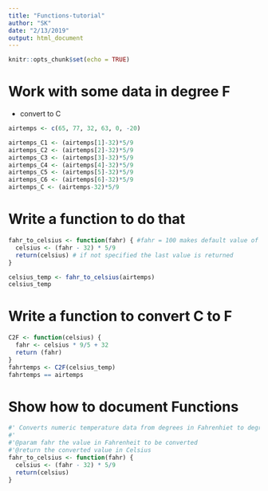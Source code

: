 ```yaml
---
title: "Functions-tutorial"
author: "SK"
date: "2/13/2019"
output: html_document
---
```


```r
knitr::opts_chunk$set(echo = TRUE)
```

# Work with some data in degree F

- convert to C

```r
airtemps <- c(65, 77, 32, 63, 0, -20)

airtemps_C1 <- (airtemps[1]-32)*5/9
airtemps_C2 <- (airtemps[2]-32)*5/9
airtemps_C3 <- (airtemps[3]-32)*5/9
airtemps_C4 <- (airtemps[4]-32)*5/9
airtemps_C5 <- (airtemps[5]-32)*5/9
airtemps_C6 <- (airtemps[6]-32)*5/9
airtemps_C <- (airtemps-32)*5/9
```

# Write a function to do that

```r
fahr_to_celsius <- function(fahr) { #fahr = 100 makes default value of F=100
  celsius <- (fahr - 32) * 5/9
  return(celsius) # if not specified the last value is returned
}

celsius_temp <- fahr_to_celsius(airtemps)
celsius_temp
```

# Write a function to convert C to F

```r
C2F <- function(celsius) {
  fahr <- celsius * 9/5 + 32
  return (fahr)
}
fahrtemps <- C2F(celsius_temp)
fahrtemps == airtemps
```

# Show how to document Functions
```r
#' Converts numeric temperature data from degrees in Fahrenhiet to degree Celsius
#' 
#'@param fahr the value in Fahrenheit to be converted
#'@return the converted value in Celsius
fahr_to_celsius <- function(fahr) { 
  celsius <- (fahr - 32) * 5/9
  return(celsius) 
}
```

